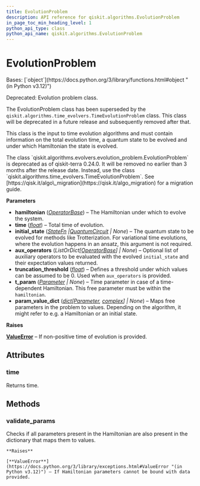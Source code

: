 ```yaml
---
title: EvolutionProblem
description: API reference for qiskit.algorithms.EvolutionProblem
in_page_toc_min_heading_level: 1
python_api_type: class
python_api_name: qiskit.algorithms.EvolutionProblem
---
```


# EvolutionProblem

<Class id="qiskit.algorithms.EvolutionProblem" isDedicatedPage={true} github="https://github.com/qiskit/qiskit/tree/stable/0.46/qiskit/algorithms/evolvers/evolution_problem.py" signature="qiskit.algorithms.EvolutionProblem(hamiltonian, time, initial_state=None, aux_operators=None, truncation_threshold=1e-12, t_param=None, param_value_dict=None)">
  Bases: [`object`](https://docs.python.org/3/library/functions.html#object "(in Python v3.12)")

  Deprecated: Evolution problem class.

  The EvolutionProblem class has been superseded by the `qiskit.algorithms.time_evolvers.TimeEvolutionProblem` class. This class will be deprecated in a future release and subsequently removed after that.

  This class is the input to time evolution algorithms and must contain information on the total evolution time, a quantum state to be evolved and under which Hamiltonian the state is evolved.

  <Admonition title="Deprecated since version 0.24.0" type="danger">
    The class `qiskit.algorithms.evolvers.evolution_problem.EvolutionProblem` is deprecated as of qiskit-terra 0.24.0. It will be removed no earlier than 3 months after the release date. Instead, use the class `qiskit.algorithms.time_evolvers.TimeEvolutionProblem`. See [https://qisk.it/algo\_migration](https://qisk.it/algo_migration) for a migration guide.
  </Admonition>

  **Parameters**

  *   **hamiltonian** ([*OperatorBase*](qiskit.opflow.OperatorBase "qiskit.opflow.OperatorBase")) – The Hamiltonian under which to evolve the system.
  *   **time** ([*float*](https://docs.python.org/3/library/functions.html#float "(in Python v3.12)")) – Total time of evolution.
  *   **initial\_state** ([*StateFn*](qiskit.opflow.state_fns.StateFn "qiskit.opflow.state_fns.StateFn")  *|*[*QuantumCircuit*](qiskit.circuit.QuantumCircuit "qiskit.circuit.QuantumCircuit") *| None*) – The quantum state to be evolved for methods like Trotterization. For variational time evolutions, where the evolution happens in an ansatz, this argument is not required.
  *   **aux\_operators** (*ListOrDict\[*[*OperatorBase*](qiskit.opflow.OperatorBase "qiskit.opflow.OperatorBase")*] | None*) – Optional list of auxiliary operators to be evaluated with the evolved `initial_state` and their expectation values returned.
  *   **truncation\_threshold** ([*float*](https://docs.python.org/3/library/functions.html#float "(in Python v3.12)")) – Defines a threshold under which values can be assumed to be 0. Used when `aux_operators` is provided.
  *   **t\_param** ([*Parameter*](qiskit.circuit.Parameter "qiskit.circuit.Parameter") *| None*) – Time parameter in case of a time-dependent Hamiltonian. This free parameter must be within the `hamiltonian`.
  *   **param\_value\_dict** ([*dict*](https://docs.python.org/3/library/stdtypes.html#dict "(in Python v3.12)")*\[*[*Parameter*](qiskit.circuit.Parameter "qiskit.circuit.Parameter")*,* [*complex*](https://docs.python.org/3/library/functions.html#complex "(in Python v3.12)")*] | None*) – Maps free parameters in the problem to values. Depending on the algorithm, it might refer to e.g. a Hamiltonian or an initial state.

  **Raises**

  [**ValueError**](https://docs.python.org/3/library/exceptions.html#ValueError "(in Python v3.12)") – If non-positive time of evolution is provided.

  ## Attributes

  ### time

  <Attribute id="qiskit.algorithms.EvolutionProblem.time">
    Returns time.
  </Attribute>

  ## Methods

  ### validate\_params

  <Function id="qiskit.algorithms.EvolutionProblem.validate_params" signature="validate_params()">
    Checks if all parameters present in the Hamiltonian are also present in the dictionary that maps them to values.

    **Raises**

    [**ValueError**](https://docs.python.org/3/library/exceptions.html#ValueError "(in Python v3.12)") – If Hamiltonian parameters cannot be bound with data provided.
  </Function>
</Class>

